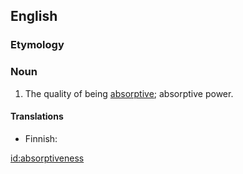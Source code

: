 ==English==

===Etymology===
{{suffix|absorptive|ness}}

===Noun===
{{en-noun|-}}

# The quality of being [[absorptive]]; absorptive power.

====Translations====
{{trans-top|absorptive power}}
* Finnish: {{t|fi|absorboivuus}}
{{trans-mid}}
{{trans-bottom}}

[[id:absorptiveness]]